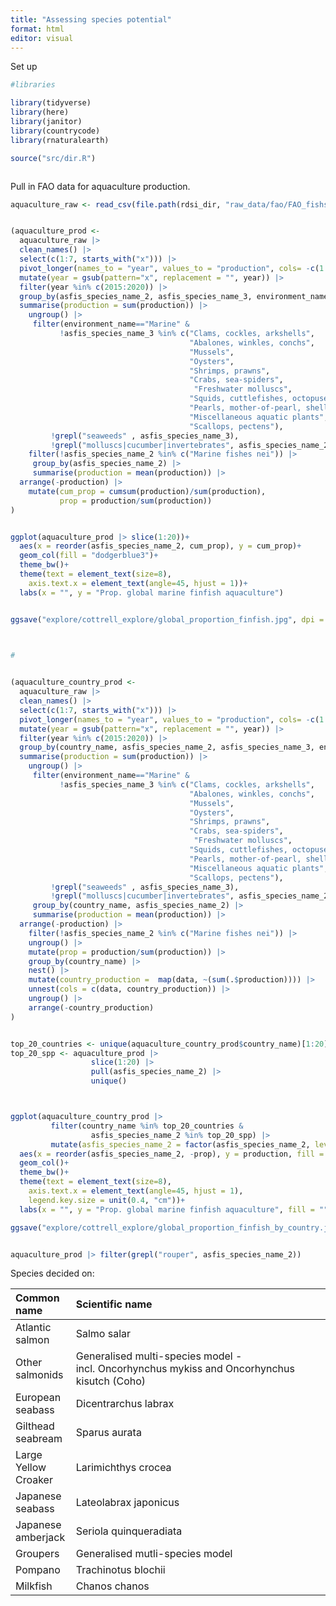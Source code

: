 ```yaml
---
title: "Assessing species potential"
format: html
editor: visual
---
```


Set up

```r

#libraries

library(tidyverse)
library(here)
library(janitor)
library(countrycode)
library(rnaturalearth)

source("src/dir.R")



```

Pull in FAO data for aquaculture production.

```r


aquaculture_raw <- read_csv(file.path(rdsi_dir, "raw_data/fao/FAO_fishstat_2020/global_aquaculture_production_1950_2020.csv"))


(aquaculture_prod <- 
  aquaculture_raw |> 
  clean_names() |> 
  select(c(1:7, starts_with("x"))) |> 
  pivot_longer(names_to = "year", values_to = "production", cols= -c(1:7)) |> 
  mutate(year = gsub(pattern="x", replacement = "", year)) |> 
  filter(year %in% c(2015:2020)) |> 
  group_by(asfis_species_name_2, asfis_species_name_3, environment_name, year) |> 
  summarise(production = sum(production)) |> 
    ungroup() |> 
     filter(environment_name=="Marine" & 
           !asfis_species_name_3 %in% c("Clams, cockles, arkshells", 
                                        "Abalones, winkles, conchs",
                                        "Mussels", 
                                        "Oysters",
                                        "Shrimps, prawns",
                                        "Crabs, sea-spiders",
                                         "Freshwater molluscs",
                                        "Squids, cuttlefishes, octopuses",
                                        "Pearls, mother-of-pearl, shells",
                                        "Miscellaneous aquatic plants",
                                        "Scallops, pectens"),
         !grepl("seaweeds" , asfis_species_name_3),
         !grepl("molluscs|cucumber|invertebrates", asfis_species_name_2)) |> 
    filter(!asfis_species_name_2 %in% c("Marine fishes nei")) |> 
     group_by(asfis_species_name_2) |> 
     summarise(production = mean(production)) |> 
  arrange(-production) |> 
    mutate(cum_prop = cumsum(production)/sum(production),
           prop = production/sum(production))
)


ggplot(aquaculture_prod |> slice(1:20))+
  aes(x = reorder(asfis_species_name_2, cum_prop), y = cum_prop)+
  geom_col(fill = "dodgerblue3")+
  theme_bw()+
  theme(text = element_text(size=8),
    axis.text.x = element_text(angle=45, hjust = 1))+
  labs(x = "", y = "Prop. global marine finfish aquaculture")


ggsave("explore/cottrell_explore/global_proportion_finfish.jpg", dpi = 600, width = 18, height = 12, units="cm")
  


#


(aquaculture_country_prod <- 
  aquaculture_raw |> 
  clean_names() |> 
  select(c(1:7, starts_with("x"))) |> 
  pivot_longer(names_to = "year", values_to = "production", cols= -c(1:7)) |> 
  mutate(year = gsub(pattern="x", replacement = "", year)) |> 
  filter(year %in% c(2015:2020)) |> 
  group_by(country_name, asfis_species_name_2, asfis_species_name_3, environment_name, year) |> 
  summarise(production = sum(production)) |> 
    ungroup() |> 
     filter(environment_name=="Marine" & 
           !asfis_species_name_3 %in% c("Clams, cockles, arkshells", 
                                        "Abalones, winkles, conchs",
                                        "Mussels", 
                                        "Oysters",
                                        "Shrimps, prawns",
                                        "Crabs, sea-spiders",
                                         "Freshwater molluscs",
                                        "Squids, cuttlefishes, octopuses",
                                        "Pearls, mother-of-pearl, shells",
                                        "Miscellaneous aquatic plants",
                                        "Scallops, pectens"),
         !grepl("seaweeds" , asfis_species_name_3),
         !grepl("molluscs|cucumber|invertebrates", asfis_species_name_2)) |> 
     group_by(country_name, asfis_species_name_2) |> 
     summarise(production = mean(production)) |> 
  arrange(-production) |> 
    filter(!asfis_species_name_2 %in% c("Marine fishes nei")) |> 
    ungroup() |> 
    mutate(prop = production/sum(production)) |> 
    group_by(country_name) |> 
    nest() |> 
    mutate(country_production =  map(data, ~(sum(.$production)))) |> 
    unnest(cols = c(data, country_production)) |> 
    ungroup() |> 
    arrange(-country_production)
)


top_20_countries <- unique(aquaculture_country_prod$country_name)[1:20]
top_20_spp <- aquaculture_prod |> 
                  slice(1:20) |> 
                  pull(asfis_species_name_2) |> 
                  unique()



ggplot(aquaculture_country_prod |> 
         filter(country_name %in% top_20_countries & 
                  asfis_species_name_2 %in% top_20_spp) |> 
         mutate(asfis_species_name_2 = factor(asfis_species_name_2, levels = top_20_spp)))+
  aes(x = reorder(asfis_species_name_2, -prop), y = production, fill = country_name)+
  geom_col()+
  theme_bw()+
  theme(text = element_text(size=8),
    axis.text.x = element_text(angle=45, hjust = 1),
    legend.key.size = unit(0.4, "cm"))+
  labs(x = "", y = "Prop. global marine finfish aquaculture", fill = "")

ggsave("explore/cottrell_explore/global_proportion_finfish_by_country.jpg", dpi = 600, width = 18, height = 12, units="cm")


aquaculture_prod |> filter(grepl("rouper", asfis_species_name_2))
```

Species decided on:

| Common name          | Scientific name                                                                             |
|:---------------------|:--------------------------------------------------------------------------------------------|
| Atlantic salmon      | Salmo salar                                                                                 |
| Other salmonids      | Generalised multi-species model - incl. Oncorhynchus mykiss and Oncorhynchus kisutch (Coho) |
| European seabass     | Dicentrarchus labrax                                                                        |
| Gilthead seabream    | Sparus aurata                                                                               |
| Large Yellow Croaker | Larimichthys crocea                                                                         |
| Japanese seabass     | Lateolabrax japonicus                                                                       |
| Japanese amberjack   | Seriola quinqueradiata                                                                      |
| Groupers             | Generalised mutli-species model                                                             |
| Pompano              | Trachinotus blochii                                                                         |
| Milkfish             | Chanos chanos                                                                               |
